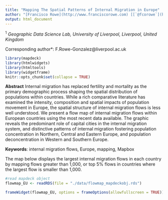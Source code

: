 ```yaml
---
title: "Mapping The Spatial Patterns of Internal Migration in Europe"
author: "[Francisco Rowe](http://www.franciscorowe.com) [[`@fcorowe`](http://twitter.com/fcorowe)]<sup>1*</sup>, Nikos Patias[[`@pat_nikos`](https://twitter.com/pat_nikos)]<sup>1</sup>"
output: html_document
---
```


<sup>1</sup> *Geographic Data Science Lab, University of Liverpool, Liverpool, United Kingdom*

<sup>*</sup> *Corresponding author*:
F.Rowe-Gonzalez@liverpool.ac.uk

```r
library(mapdeck)
library(htmlwidgets)
library(htmltools)
library(widgetframe)
knitr::opts_chunk$set(collapse = TRUE)
```

**Abstract**
Internal migration has replaced fertility and mortality as the primary demographic process shaping the spatial distribution of populations within countries. While a rich comparative literature has examined the intensity, composition and spatial impacts of population movement in Europe, the spatial structure of internal migration flows is less well understood. We present a flow map of internal migration flows within European countries using the most recent data available. The graphic reveals the predominant role of capital cities in the internal migration system, and distinctive patterns of internal migration fostering population concentration in Northern, Central and Eastern Europe, and population deconcentration in Western and Southern Europe.

**Keywords**: internal migration flows, Europe, mapping, Mapbox

The map below displays the largest internal migration flows in each country by mapping flows greater than 1,000, or top 5% flows in countries where the largest flow is smaller than 1,000.

```r
#read mapdeck object
flowmap_EU <- readRDS(file = "./data/flowmap_mapdeckobj.rds")

frameWidget(flowmap_EU, options = frameOptions(allowfullscreen = TRUE))
```

